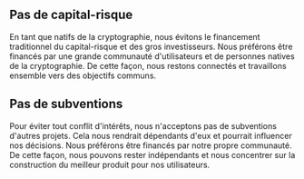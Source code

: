 ## Pas de capital-risque

<div className="h-2"/>

En tant que natifs de la cryptographie, nous évitons le financement traditionnel du capital-risque et des gros investisseurs. Nous préférons être financés par une grande communauté d'utilisateurs et de personnes natives de la cryptographie. De cette façon, nous restons connectés et travaillons ensemble vers des objectifs communs.

<div className="h-4"/>

## Pas de subventions

<div className="h-2"/>

Pour éviter tout conflit d'intérêts, nous n'acceptons pas de subventions d'autres projets. Cela nous rendrait dépendants d'eux et pourrait influencer nos décisions. Nous préférons être financés par notre propre communauté. De cette façon, nous pouvons rester indépendants et nous concentrer sur la construction du meilleur produit pour nos utilisateurs.

